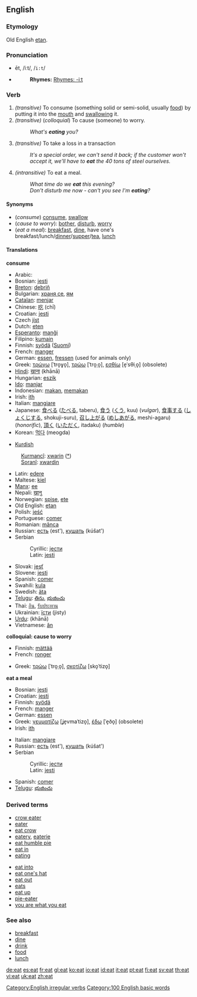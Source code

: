 ==English==

{{rank|modern|medium|ill|842|eat|et|scene|hot}}

===Etymology===
Old English [[etan]].

===Pronunciation===
*ēt, /iːt/, /<tt>i:t</tt>/
*{{audio|en-us-eat.ogg|Audio (US)}}
*:'''Rhymes:''' [[Rhymes: -iːt]]

===Verb===
[[Category:English irregular verbs]]
{{en-verb2|'''to eat'''|'''[[eats]]'''|'''[[ate]]'''|'''[[eaten]]'''|'''[[eating]]'''}}
#''(transitive)'' To consume (something solid or semi-solid, usually [[food]]) by putting it into the [[mouth]] and [[swallow]]ing it.
#''(transitive)'' (''colloquial'') To cause (someone) to worry.
#:''What's '''eating''' you?''
#''(transitive)'' {{Idiom}} To take a loss in a transaction
#:''It's a special order, we can't send it back; if the customer won't accept it, we'll have to '''eat''' the 40 tons of steel ourselves.''
#''(intransitive)'' To eat a meal.<!--Please note that this definition is not recursive as it makes use of the transitive sense above-->
#:''What time do we '''eat''' this evening?''
#:''Don't disturb me now - can't you see I'm '''eating'''?''

====Synonyms====
*(''consume'') [[consume]], [[swallow]]
*(''cause to worry''): [[bother]], [[disturb]], [[worry]]
*(''eat a meal''): [[breakfast]], [[dine]], have one's breakfast/lunch/[[dinner]]/[[supper]]/[[tea]], [[lunch]]

====Translations====
'''consume'''
{{top}}
*Arabic: {{ARchar|[[ياكل|يأكل]]}}
*Bosnian: [[jesti#Bosnian|jesti]]
*[[Breton]]: [[debriñ]]
*Bulgarian: [[храня се]], [[ям]]
*[[Catalan]]: [[menjar]]
*Chinese: [[吃]] (chī)
*Croatian: [[jesti#Croatian|jesti]]
*Czech [[jíst]]
*Dutch: [[eten]]
*[[Esperanto]]: [[manĝi]]
*Filipino: [[kumain]]
*Finnish: [[syödä]] ([[:fi:syödä|Suomi]])
*French: [[manger#French|manger]]
*German: [[essen]], [[fressen]] (used for animals only)
*Greek: [[τρώγω]] [ˈtro̞ɣo̞], [[τρώω]] [ˈtro̞ˌo̞], [[εσθίω]] [e̞ˈsθiˌo̞] (obsolete)
*[[Hindi]]: [[खाना]] (khānā)
*Hungarian: [[eszik]]
*[[Ido]]: [[manjar]]
*Indonesian: [[makan]], [[makan|memakan]]
*Irish: [[ith]]
*Italian: [[mangiare]]
*Japanese: [[食べる]] ([[たべる]], taberu), [[食う]] ([[くう]], kuu) (''vulgar''), [[食事]]する ([[しょくじ]]する, shokuji-suru), [[召し上がる]] ([[めしあがる]], meshi-agaru) (''honorific''), [[頂く]] ([[いただく]], itadaku) (''humble'')
*Korean: [[먹다]] (meogda)
{{mid}}
*[[Kurdish]]
:[[Kurmancî]]: [[xwarin]] ([[:ku:xwarin|*]])
:[[Soranî]]: [[xwardin]]
*Latin: [[edere]]
*Maltese: [[kiel]]
*[[Manx]]: [[ee#Manx|ee]]
*Nepali: [[खानु]]
*Norwegian: [[spise]], [[ete]]
*Old English: [[etan]]
*Polish: [[jeść]]
*Portuguese: [[comer]]
*Romanian: [[mânca]]
*Russian: [[есть]] (est'), [[кушать]] (kúšat')
*Serbian
*:Cyrillic: [[јести#Serbian|јести]]
*:Latin: [[jesti#Serbian|jesti]]
*Slovak: [[jesť]]
*Slovene: [[jesti]]
*Spanish: [[comer]]
*Swahili: [[kula]]
*Swedish: [[äta]]
*[[Telugu]]: [[తిను]], [[భుజించు]]
*Thai: [[กิน]], [[รับประทาน]]
*Ukrainian: [[їсти]] (jisty)
*[[Urdu]]: {{FAchar|[[کھانا]]}} (khānā)
*Vietnamese: [[ăn]]
{{bottom}}

'''colloquial: cause to worry'''
<!--Note: add COLLOQUIAL, INFORMAL or SLANG translations here, where these exist-->
{{top}}
*Finnish: [[mättää]]
*French: [[ronger]]
{{mid}}
*Greek: [[τρώω]] [ˈtro̞ˌo̞], [[σκοτίζω]] [sko̞ˈtizo̞]
{{bottom}}

'''eat a meal'''
{{top}}
*Bosnian: [[jesti#Bosnian|jesti]]
*Croatian: [[jesti#Croatian|jesti]]
*Finnish: [[syödä]]
*French: [[manger]]
*German: [[essen]]
*Greek: [[γευματίζω]] [ʝe̞vmaˈtizo̞], [[έδω]] [ˈe̞ðo̞] (obsolete)
*Irish: [[ith]]
{{mid}}
*Italian: [[mangiare]]
*Russian: [[есть]] (est'), [[кушать]] (kúšat')
*Serbian
*:Cyrillic: [[јести#Serbian|јести]]
*:Latin: [[jesti#Serbian|jesti]]
*Spanish: [[comer]]
*[[Telugu]]: [[భుజించు]]
{{bottom}}

===Derived terms===
{{top}}
*[[crow eater]]
*[[eater]]
*[[eat crow]]
*[[eatery]], [[eaterie]]
*[[eat humble pie]]
*[[eat in]]
*[[eating]]
{{mid}}
*[[eat into]]
*[[eat one's hat]]
*[[eat out]]
*[[eats]]<!--noun: slang for "food"-->
*[[eat up]]
*[[pie-eater]]
*[[you are what you eat]]
{{bottom}}

===See also===
*[[breakfast]]<!--verb-->
*[[dine]]
*[[drink]]
*[[food]]
*[[lunch]]<!--verb-->

[[Category:100 English basic words]]

[[de:eat]]
[[es:eat]]
[[fr:eat]]
[[gl:eat]]
[[ko:eat]]
[[io:eat]]
[[id:eat]]
[[it:eat]]
[[pt:eat]]
[[fi:eat]]
[[sv:eat]]
[[th:eat]]
[[vi:eat]]
[[uk:eat]]
[[zh:eat]]